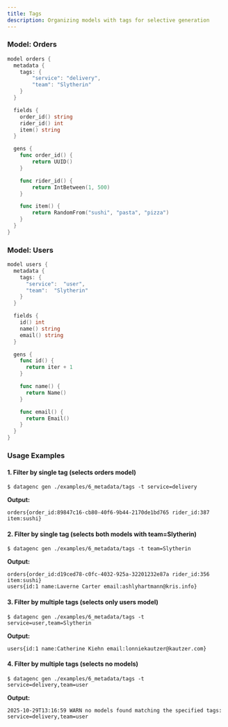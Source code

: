 ```yaml
---
title: Tags
description: Organizing models with tags for selective generation
---
```



### Model: Orders

```go title="orders.dg"
model orders {
  metadata {
    tags: {
        "service": "delivery",
        "team": "Slytherin"
    }
  }

  fields {
    order_id() string
    rider_id() int
    item() string
  }

  gens {
    func order_id() {
        return UUID()
    }

    func rider_id() {
        return IntBetween(1, 500)
    }

    func item() {
        return RandomFrom("sushi", "pasta", "pizza")
    }
  }
}
```


### Model: Users

```go title="users.dg"
model users {
  metadata {
    tags: {
      "service":  "user",
      "team":  "Slytherin"
    }
  }

  fields {
    id() int
    name() string
    email() string
  }

  gens {
    func id() {
      return iter + 1
    }

    func name() {
      return Name()
    }

    func email() {
      return Email()
    }
  }
}
```


### Usage Examples

#### 1. Filter by single tag (selects orders model)

```shell
$ datagenc gen ./examples/6_metadata/tags -t service=delivery
```

**Output:**
```shell
orders{order_id:89847c16-cb80-40f6-9b44-2170de1bd765 rider_id:387 item:sushi}
```

#### 2. Filter by single tag (selects both models with team=Slytherin)

```shell
$ datagenc gen ./examples/6_metadata/tags -t team=Slytherin
```

**Output:**
```shell
orders{order_id:d19ced78-c0fc-4032-925a-32201232e87a rider_id:356 item:sushi}
users{id:1 name:Laverne Carter email:ashlyhartmann@kris.info}
```

#### 3. Filter by multiple tags (selects only users model)

```shell
$ datagenc gen ./examples/6_metadata/tags -t service=user,team=Slytherin
```

**Output:**
```shell
users{id:1 name:Catherine Kiehn email:lonniekautzer@kautzer.com}
```

#### 4. Filter by multiple tags (selects no models)

```shell
$ datagenc gen ./examples/6_metadata/tags -t service=delivery,team=user
```

**Output:** 
```shell
2025-10-29T13:16:59 WARN no models found matching the specified tags: service=delivery,team=user
```

